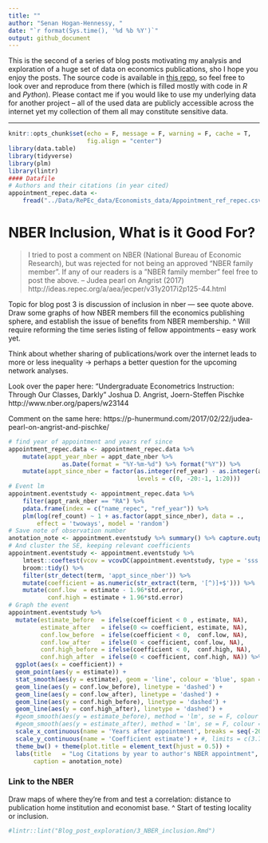 ```yaml
---
title: ""
author: "Senan Hogan-Hennessy, "
date: "`r format(Sys.time(), '%d %b %Y')`"
output: github_document
---
```

This is the second of a series of blog posts motivating my analysis and exploration
of a huge set of data on economics publications, sho I hope you enjoy the posts.
The source code is available in [this repo](https://github.com/shoganhennessy/Econ_text_data/),
so feel free to look over and reproduce from there (which is filled mostly with code in *R* and *Python*).
Please contact me if you would like to use my underlying data for another project --
all of the used data are publicly accessible across the internet yet
my collection of them all may constitute sensitive data.

***

```r
knitr::opts_chunk$set(echo = F, message = F, warning = F, cache = T,
                      fig.align = "center")
library(data.table)
library(tidyverse)
library(plm)
library(lintr)
#### Datafile
# Authors and their citations (in year cited)
appointment_repec.data <-
    fread("../Data/RePEc_data/Economists_data/Appointment_ref_repec.csv")
```

# NBER Inclusion, What is it Good For?

> I tried to post a comment on NBER (National Bureau of Economic Research), but was rejected for not being an approved “NBER family member”.
> If any of our readers is a ”NBER family member” feel free to post the above.
> -- Judea pearl on Angrist (2017) http://ideas.repec.org/a/aea/jecper/v31y2017i2p125-44.html
<!-- blog post at http://causality.cs.ucla.edu/blog/index.php/2017/02/ -->

Topic for blog post 3 is discussion of inclusion in nber — see quote above.
Draw some graphs of how NBER members fill the economics publishing sphere,
and establish the issue of benefits from NBER membership.
^ Will require reforming the time series listing of fellow appointments -- easy work yet.


Think about whether sharing of publications/work over the internet leads to more or less inequality -> 
perhaps a better question for the upcoming network analyses.


Look over the paper here:
"Undergraduate Econometrics Instruction: Through Our Classes, Darkly"
Joshua D. Angrist, Joern-Steffen Pischke
http://www.nber.org/papers/w23144

Comment on the same here:
https://p-hunermund.com/2017/02/22/judea-pearl-on-angrist-and-pischke/


```r
# find year of appointment and years ref since
appointment_repec.data <- appointment_repec.data %>%
    mutate(appt_year_nber = appt_date_nber %>%
               as.Date(format = "%Y-%m-%d") %>% format("%Y")) %>%
    mutate(appt_since_nber = factor(as.integer(ref_year) - as.integer(appt_year_nber),
                                    levels = c(0, -20:-1, 1:20)))
# Event lm 
appointment.eventstudy <- appointment_repec.data %>%
    filter(appt_rank_nber == "RA") %>%
    pdata.frame(index = c("name_repec", "ref_year")) %>%
    plm(log(ref_count) ~ 1 + as.factor(appt_since_nber), data = .,
        effect = 'twoways', model = 'random')
# Save note of observation number
anotation_note <- appointment.eventstudy %>% summary() %>% capture.output() %>% nth(7)
# And cluster the SE, keeping relevant coefficients
appointment.eventstudy <- appointment.eventstudy %>%
    lmtest::coeftest(vcov = vcovDC(appointment.eventstudy, type = 'sss')) %>%
    broom::tidy() %>%
    filter(str_detect(term, 'appt_since_nber')) %>%
    mutate(coefficient = as.numeric(str_extract(term, '[^)]+$'))) %>%
    mutate(conf.low  = estimate - 1.96*std.error,
           conf.high = estimate + 1.96*std.error)
# Graph the event
appointment.eventstudy %>%
  mutate(estimate_before  = ifelse(coefficient < 0 , estimate, NA),
         estimate_after   = ifelse(0 <= coefficient, estimate, NA),
         conf.low_before  = ifelse(coefficient < 0,  conf.low, NA),
         conf.low_after   = ifelse(0 < coefficient, conf.low, NA),
         conf.high_before = ifelse(coefficient < 0,  conf.high, NA),
         conf.high_after  = ifelse(0 < coefficient, conf.high, NA)) %>%
  ggplot(aes(x = coefficient)) +
  geom_point(aes(y = estimate)) +
  stat_smooth(aes(y = estimate), geom = 'line', colour = 'blue', span = 0.5, alpha = 0.5, se = F) +
  geom_line(aes(y = conf.low_before), linetype = 'dashed') +
  geom_line(aes(y = conf.low_after), linetype = 'dashed') +
  geom_line(aes(y = conf.high_before), linetype = 'dashed') +
  geom_line(aes(y = conf.high_after), linetype = 'dashed') +
  #geom_smooth(aes(y = estimate_before), method = 'lm', se = F, colour = 'red') +
  #geom_smooth(aes(y = estimate_after), method = 'lm', se = F, colour = 'red') +
  scale_x_continuous(name = 'Years after appointment', breaks = seq(-20, 20, by = 5)) +
  scale_y_continuous(name = 'Coefficient estimate') + #, limits = c(3.75,4.5), breaks = seq(3.75,4.5,by = 0.125)) + 
  theme_bw() + theme(plot.title = element_text(hjust = 0.5)) +
  labs(title   = "Log Citations by year to author's NBER appointment",
       caption = anotation_note)
```

### Link to the NBER

Draw maps of where they're from
and test a correlation: distance to publication home institution and economist base.
^ Start of testing locality or inclusion.

```r
#lintr::lint("Blog_post_exploration/3_NBER_inclusion.Rmd")
```
